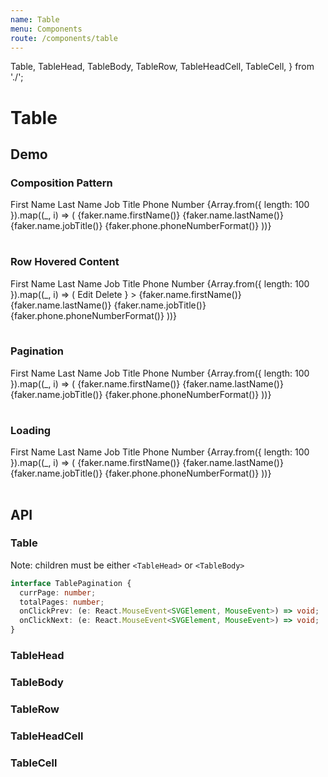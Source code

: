 ```yaml
---
name: Table
menu: Components
route: /components/table
---
```




  Table,
  TableHead,
  TableBody,
  TableRow,
  TableHeadCell,
  TableCell,
} from './';

# Table

## Demo

### Composition Pattern

<Playground>
  <Table>
    <TableHead>
      <TableRow>
        <TableHeadCell>First Name</TableHeadCell>
        <TableHeadCell>Last Name</TableHeadCell>
        <TableHeadCell>Job Title</TableHeadCell>
        <TableHeadCell>Phone Number</TableHeadCell>
      </TableRow>
    </TableHead>
    <TableBody>
      {Array.from({ length: 100 }).map((_, i) => (
        <TableRow key={i}>
          <TableCell>{faker.name.firstName()}</TableCell>
          <TableCell>{faker.name.lastName()}</TableCell>
          <TableCell>{faker.name.jobTitle()}</TableCell>
          <TableCell>{faker.phone.phoneNumberFormat()}</TableCell>
        </TableRow>
      ))}
    </TableBody>
  </Table>
</Playground>

### Row Hovered Content

<Playground>
  <Table>
    <TableHead>
      <TableRow>
        <TableHeadCell>First Name</TableHeadCell>
        <TableHeadCell>Last Name</TableHeadCell>
        <TableHeadCell>Job Title</TableHeadCell>
        <TableHeadCell>Phone Number</TableHeadCell>
      </TableRow>
    </TableHead>
    <TableBody>
      {Array.from({ length: 100 }).map((_, i) => (
        <TableRow
          key={i}
          hoveredContent={
            <div>
              <span style={{ color: 'green', marginRight: 10 }}>Edit</span>
              <span style={{ color: 'red' }}>Delete</span>
            </div>
          }
        >
          <TableCell>{faker.name.firstName()}</TableCell>
          <TableCell>{faker.name.lastName()}</TableCell>
          <TableCell>{faker.name.jobTitle()}</TableCell>
          <TableCell>{faker.phone.phoneNumberFormat()}</TableCell>
        </TableRow>
      ))}
    </TableBody>
  </Table>
</Playground>

### Pagination

<Playground>
  <Table
    pagination={{
      currPage: 1,
      totalPages: 20,
    }}
  >
    <TableHead>
      <TableRow>
        <TableHeadCell>First Name</TableHeadCell>
        <TableHeadCell>Last Name</TableHeadCell>
        <TableHeadCell>Job Title</TableHeadCell>
        <TableHeadCell>Phone Number</TableHeadCell>
      </TableRow>
    </TableHead>
    <TableBody>
      {Array.from({ length: 100 }).map((_, i) => (
        <TableRow key={i}>
          <TableCell>{faker.name.firstName()}</TableCell>
          <TableCell>{faker.name.lastName()}</TableCell>
          <TableCell>{faker.name.jobTitle()}</TableCell>
          <TableCell>{faker.phone.phoneNumberFormat()}</TableCell>
        </TableRow>
      ))}
    </TableBody>
  </Table>
</Playground>

### Loading

<Playground>
  <Table>
    <TableHead>
      <TableRow>
        <TableHeadCell>First Name</TableHeadCell>
        <TableHeadCell>Last Name</TableHeadCell>
        <TableHeadCell>Job Title</TableHeadCell>
        <TableHeadCell>Phone Number</TableHeadCell>
      </TableRow>
    </TableHead>
    <TableBody loader={MusicLoader}>
      {Array.from({ length: 100 }).map((_, i) => (
        <TableRow key={i}>
          <TableCell>{faker.name.firstName()}</TableCell>
          <TableCell>{faker.name.lastName()}</TableCell>
          <TableCell>{faker.name.jobTitle()}</TableCell>
          <TableCell>{faker.phone.phoneNumberFormat()}</TableCell>
        </TableRow>
      ))}
    </TableBody>
  </Table>
</Playground>

## API

### Table

<Props of={Table} />

Note: children must be either `<TableHead>` or `<TableBody>`

```ts
interface TablePagination {
  currPage: number;
  totalPages: number;
  onClickPrev: (e: React.MouseEvent<SVGElement, MouseEvent>) => void;
  onClickNext: (e: React.MouseEvent<SVGElement, MouseEvent>) => void;
}
```

### TableHead

<Props of={TableHead} />

### TableBody

<Props of={TableBody} />

### TableRow

<Props of={TableRow} />

### TableHeadCell

<Props of={TableHeadCell} />

### TableCell

<Props of={TableCell} />
